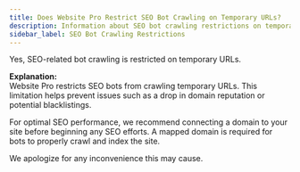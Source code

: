 ```yaml
---
title: Does Website Pro Restrict SEO Bot Crawling on Temporary URLs?
description: Information about SEO bot crawling restrictions on temporary URLs in Website Pro
sidebar_label: SEO Bot Crawling Restrictions
---
```


Yes, SEO-related bot crawling is restricted on temporary URLs.

**Explanation:**  
Website Pro restricts SEO bots from crawling temporary URLs. This limitation helps prevent issues such as a drop in domain reputation or potential blacklistings.

For optimal SEO performance, we recommend connecting a domain to your site before beginning any SEO efforts. A mapped domain is required for bots to properly crawl and index the site.

We apologize for any inconvenience this may cause.